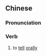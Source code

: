 {{also|知会}}
==Chinese==
{{zh-forms|s=知会}}

===Pronunciation===
{{zh-pron
|m=zhīhuì
|c=zi1 wui6
|mn=qz,tw,xm,zz:ti-hōe
|cat=verb
}}

===Verb===
{{zh-verb}}

# to [[tell]] [[orally]]
